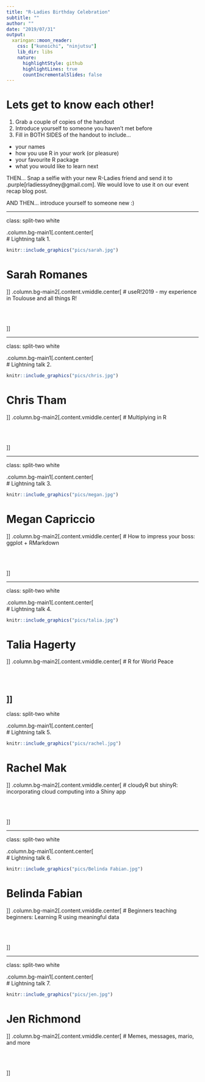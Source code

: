 ```yaml
---
title: "R-Ladies Birthday Celebration"
subtitle: ""
author: ""
date: "2019/07/31"
output:
  xaringan::moon_reader:
    css: ["kunoichi", "ninjutsu"]
    lib_dir: libs
    nature:
      highlightStyle: github
      highlightLines: true
      countIncrementalSlides: false
---
```


<style type="text/css">
.remark-slide-content {
    font-size: 30px;
    padding: 1em 4em 1em 4em;
}
</style>


# Lets get to know each other!

1. Grab a couple of copies of the handout
2. Introduce yourself to someone you haven't met before
3. Fill in BOTH SIDES of the handout to include...
-  your names
-  how you use R in your work (or pleasure)
-  your favourite R package
-  what you would like to learn next

THEN... Snap a selfie with your new R-Ladies friend and send it to .purple[rladiessydney@gmail.com]. We would love to use it on our event recap blog post. 

AND THEN... introduce yourself to someone new :)

---

class: split-two white

.column.bg-main1[.content.center[
<br>
# Lightning talk 1.

```r
knitr::include_graphics("pics/sarah.jpg")
```

# Sarah Romanes

]]
.column.bg-main2[.content.vmiddle.center[
# useR!2019 - my experience in Toulouse and all things R!

<br><br>

]]

---

class: split-two white

.column.bg-main1[.content.center[
<br>
# Lightning talk 2.

```r
knitr::include_graphics("pics/chris.jpg")
```

# Chris Tham

]]
.column.bg-main2[.content.vmiddle.center[
# Multiplying in R
 
<br><br>

]]

---

class: split-two white

.column.bg-main1[.content.center[
<br>
# Lightning talk 3.

```r
knitr::include_graphics("pics/megan.jpg")
```

# Megan Capriccio

]]
.column.bg-main2[.content.vmiddle.center[
# How to impress your boss: ggplot + RMarkdown

 
<br><br>

]]


---

class: split-two white

.column.bg-main1[.content.center[
<br>
# Lightning talk 4.

```r
knitr::include_graphics("pics/talia.jpg")
```

# Talia Hagerty


]]
.column.bg-main2[.content.vmiddle.center[
# R for World Peace

 
<br><br>

]]
---

class: split-two white

.column.bg-main1[.content.center[
<br>
# Lightning talk 5.

```r
knitr::include_graphics("pics/rachel.jpg")
```

# Rachel Mak

]]
.column.bg-main2[.content.vmiddle.center[
# cloudyR but shinyR: incorporating cloud computing into a Shiny app

 
<br><br>

]]

---

class: split-two white

.column.bg-main1[.content.center[
<br>
# Lightning talk 6.

```r
knitr::include_graphics("pics/Belinda Fabian.jpg")
```

# Belinda Fabian

]]
.column.bg-main2[.content.vmiddle.center[
# Beginners teaching beginners: Learning R using meaningful data

 
<br><br>

]]


---

class: split-two white

.column.bg-main1[.content.center[
<br>
# Lightning talk 7.

```r
knitr::include_graphics("pics/jen.jpg")
```

# Jen Richmond

]]
.column.bg-main2[.content.vmiddle.center[
# Memes, messages, mario, and more

 
<br><br>

]]



